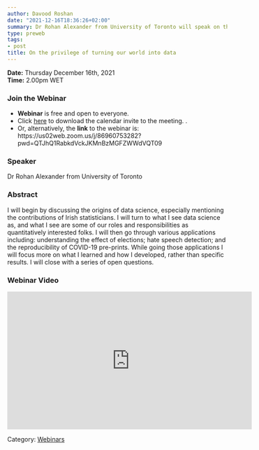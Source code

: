 ```yaml
---
author: Davood Roshan
date: "2021-12-16T18:36:26+02:00"
summary: Dr Rohan Alexander from University of Toronto will speak on the origins of Data Science, and especially the contributions of Irish statisticians on the field.
type: preweb
tags:
- post
title: On the privilege of turning our world into data
---
```

**Date:** Thursday December 16th, 2021 <br>
**Time:** 2.00pm WET <br>

### Join the Webinar

  - **Webinar** is free and open to everyone. 
  - Click [here](/webinars/posts/webinar10_calendar.ics) to download the calendar invite to the meeting. . 
  - Or, alternatively, the **link** to the webinar is: https://us02web.zoom.us/j/86960753282?pwd=QTJhQ1RabkdVckJKMnBzMGFZWWdVQT09 <br>


### Speaker
Dr Rohan Alexander from University of Toronto


### Abstract
I will begin by discussing the origins of data science, especially mentioning the contributions of Irish statisticians. I will turn to what I see data science as, and what I see are some of our roles and responsibilities as quantitatively interested folks. I will then go through various applications including: understanding the effect of elections; hate speech detection; and the reproducibility of COVID-19 pre-prints. While going those applications I will focus more on what I learned and how I developed, rather than specific results. I will close with a series of open questions.

### Webinar Video
<iframe width="560" height="315" src="https://www.youtube.com/embed/XxtwcvSkV3U" title="YouTube video player" frameborder="0" allow="accelerometer; autoplay; clipboard-write; encrypted-media; gyroscope; picture-in-picture" allowfullscreen></iframe>

Category: [<u>Webinars</u>](/webinars/)
